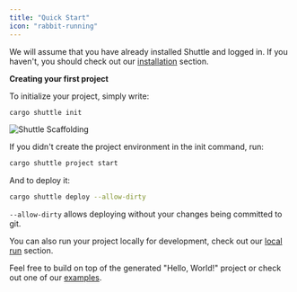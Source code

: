 ```yaml
---
title: "Quick Start"
icon: "rabbit-running"
---
```


We will assume that you have already installed Shuttle and logged in.
If you haven't, you should check out our [installation](./installation) section.

**Creating your first project**

To initialize your project, simply write:

```sh
cargo shuttle init
```

![Shuttle Scaffolding](/images/actix-scaffold-demo.gif)

If you didn't create the project environment in the init command, run:

```sh
cargo shuttle project start
```

And to deploy it:

```sh
cargo shuttle deploy --allow-dirty
```

<Info>`--allow-dirty` allows deploying without your changes being committed to git.</Info>

You can also run your project locally for development, check out our [local run](./local-run) section.

Feel free to build on top of the generated "Hello, World!" project or check out one of our [examples](../examples/axum).
